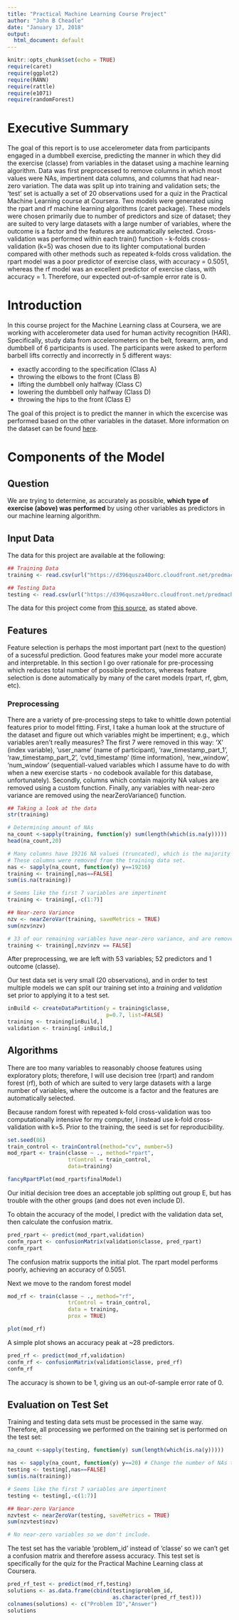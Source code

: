 ```yaml
---
title: "Practical Machine Learning Course Project"
author: "John B Cheadle"
date: "January 17, 2018"
output:
  html_document: default
---
```


```r
knitr::opts_chunk$set(echo = TRUE)
require(caret)
require(ggplot2)
require(RANN)
require(rattle)
require(e1071)
require(randomForest)
```

# Executive Summary

The goal of this report is to use accelerometer data from participants engaged in a dumbbell exercise, predicting the manner in which they did the exercise (classe) from variables in the dataset using a machine learning algorithm.  Data was first preprocessed to remove columns in which most values were NAs, impertinent data columns, and columns that had near-zero variation.  The data was split up into training and validation sets; the 'test' set is actually a set of 20 observations used for a quiz in the Practical Machine Learning course at Coursera.  Two models were generated using the rpart and rf machine learning algorithms (caret package).  These models were chosen primarily due to number of predictors and size of dataset; they are suited to very large datasets with a large number of variables, where the outcome is a factor and the features are automatically selected.  Cross-validation was performed within each train() function - k-folds cross-validation (k=5) was chosen due to its lighter computational burden compared with other methods such as repeated k-folds cross validation.  the rpart model was a poor predictor of exercise class, with accuracy = 0.5051, whereas the rf model was an excellent predictor of exercise class, with accuracy = 1.  Therefore, our expected out-of-sample error rate is 0.

# Introduction

In this course project for the Machine Learning class at Coursera, we are working with accelerometer data used for human activity recognition (HAR).  Specifically, study data from accelerometers on the belt, forearm, arm, and dumbbell of 6 participants is used.  The participants were asked to perform barbell lifts correctly and incorrectly in 5 different ways:

* exactly according to the specification (Class A)
* throwing the elbows to the front (Class B)
* lifting the dumbbell only halfway (Class C)
* lowering the dumbbell only halfway (Class D)
* throwing the hips to the front (Class E)

The goal of this project is to predict the manner in which the excercise was performed based on the other variables in the dataset.  More information on the dataset can be found [here](http://web.archive.org/web/20161224072740/http:/groupware.les.inf.puc-rio.br/har).  

# Components of the Model

## Question
We are trying to determine, as accurately as possible, **which type of exercise (above) was performed** by using other variables as predictors in our machine learning algorithm.

## Input Data
The data for this project are available at the following:

```r
## Training Data
training <- read.csv(url("https://d396qusza40orc.cloudfront.net/predmachlearn/pml-training.csv"))

## Testing Data
testing <- read.csv(url("https://d396qusza40orc.cloudfront.net/predmachlearn/pml-testing.csv"))

```

The data for this project come from [this source](http://web.archive.org/web/20161224072740/http:/groupware.les.inf.puc-rio.br/har), as stated above.

## Features
Feature selection is perhaps the most important part (next to the question) of a sucessful prediction. Good features make your model more accurate and interpretable.  In this section I go over rationale for pre-processing which reduces total number of possible predictors, whereas feature selection is done automatically by many of the caret models (rpart, rf, gbm, etc).

### Preprocessing
There are a variety of pre-processing steps to take to whittle down potential features prior to model fitting.  First, I take a human look at the structure of the dataset and figure out which variables might be impertinent; e.g., which variables aren't really measures?  The first 7 were removed in this way: 'X' (index variable), 'user_name' (name of participant), 'raw_timestamp_part_1', 'raw_timestamp_part_2', 'cvtd_timestamp' (time information), 'new_window', 'num_window' (sequentiall-valued variables which I assume have to do with when a new exercise starts - no codebook available for this database, unfortunately). Secondly, columns which contain majority NA values are removed using a custom function. Finally, any variables with near-zero variance are removed using the nearZeroVariance() function.  

```r

## Taking a look at the data
str(training)

# Determining amount of NAs
na_count <-sapply(training, function(y) sum(length(which(is.na(y)))))
head(na_count,20)

# Many columns have 19216 NA values (truncated), which is the majority of observations.
# These columns were removed from the training data set.
nas <- sapply(na_count, function(y) y==19216)
training <- training[,nas==FALSE]
sum(is.na(training))

# Seems like the first 7 variables are impertinent
training <- training[,-c(1:7)]

## Near-zero Variance
nzv <- nearZeroVar(training, saveMetrics = TRUE)
sum(nzv$nzv)

# 33 of our remaining variables have near-zero variance, and are removed
training <- training[,nzv$nzv == FALSE]
```
After preprocessing, we are left with 53 variables; 52 predictors and 1 outcome (classe).

Our test data set is very small (20 observations), and in order to test multiple models we can split our training set into a *training* and *validation* set prior to applying it to a test set.

```r
inBuild <- createDataPartition(y = training$classe,
                               p=0.7, list=FALSE)
training <- training[inBuild,]
validation <- training[-inBuild,]

```

## Algorithms
There are too many variables to reasonably choose features using exploratory plots; therefore, I will use decision tree (rpart) and random forest (rf), both of which are suited to very large datasets with a large number of variables, where the outcome is a factor and the features are automatically selected.

Because random forest with repeated k-fold cross-validation was too computationally intensive for my computer, I instead use k-fold cross-validation with k=5.  Prior to the training, the seed is set for reproducibility.

```r
set.seed(86)
train_control <- trainControl(method="cv", number=5)
mod_rpart <- train(classe ~ ., method="rpart",
                   trControl = train_control,
                   data=training)

fancyRpartPlot(mod_rpart$finalModel)
```
Our initial decision tree does an acceptable job splitting out group E,  but has trouble with the other groups (and does not even include D). 

To obtain the accuracy of the model, I predict with the validation data set, then calculate the confusion matrix.

```r
pred_rpart <- predict(mod_rpart,validation)
confm_rpart <- confusionMatrix(validation$classe, pred_rpart)
confm_rpart

```
The confusion matrix supports the initial plot.  The rpart model performs poorly, achieving an accuracy of 0.5051.

Next we move to the random forest model
```r
mod_rf <- train(classe ~ ., method="rf",
                   trControl = train_control,
                   data = training,
                   prox = TRUE)

plot(mod_rf)
```
A simple plot shows an accuracy peak at ~28 predictors.

```r
pred_rf <- predict(mod_rf,validation)
confm_rf <- confusionMatrix(validation$classe, pred_rf)
confm_rf
```
The accuracy is shown to be 1, giving us an out-of-sample error rate of 0.

## Evaluation on Test Set
Training and testing data sets must be processed in the same way. Therefore, all processing we performed on the training set is performed on the test set:

```r
na_count <-sapply(testing, function(y) sum(length(which(is.na(y)))))

nas <- sapply(na_count, function(y) y==20) # Change the number of NAs to reflect testing set size
testing <- testing[,nas==FALSE]
sum(is.na(training))

# Seems like the first 7 variables are impertinent
testing <- testing[,-c(1:7)]

## Near-zero Variance
nzvtest <- nearZeroVar(testing, saveMetrics = TRUE)
sum(nzvtest$nzv)

# No near-zero variables so we don't include.
```

The test set has the variable 'problem_id' instead of 'classe' so we can't get a confusion matrix and therefore assess accuracy.  This test set is specifically for the quiz for the Practical Machine Learning class at Coursera.
```r
pred_rf_test <- predict(mod_rf,testing)
solutions <- as.data.frame(cbind(testing$problem_id,
                                 as.character(pred_rf_test)))
colnames(solutions) <- c("Problem ID","Answer")
solutions

```


